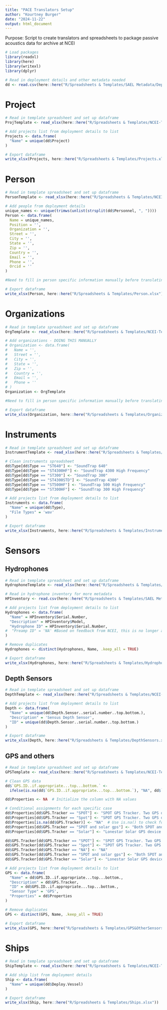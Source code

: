 ```yaml
---
title: "PACE Translators Setup"
author: "Kourtney Burger"
date: "2024-11-22"
output: html_document
---
```

Purpose: Script to create translators and spreadsheets to package passive acoustics data for archive at NCEI
```r
# Load packages
library(readxl)
library(here)
library(writexl)
library(dplyr)

# Read in deployment details and other metadata needed
dd <- read.csv(here::here("R/Spreadsheets & Templates/SAEL Metadata/Deployment Details - NEW DEPLOYMENT TO SAVE- TEMPLATE TEST.csv"))
```


# Project
```r
# Read in template spreadsheet and set up dataframe
ProjTemplate <- read_xlsx(here::here("R/Spreadsheets & Templates/NCEI-Templates/Project-KB-Template.xlsx"))

# Add projects list from deployment details to list
Projects <- data.frame(
  "Name" = unique(dd$Project)
)

# Export dataframe
write_xlsx(Projects, here::here("R/Spreadsheets & Templates/Projects.xlsx"))
```

# Person
```r
# Read in template spreadsheet and set up dataframe
PersonTemplate <- read_xlsx(here::here("R/Spreadsheets & Templates/NCEI-Templates/Person-KB-Template.xlsx"))

# Add people from deployment details
unique_names <- unique(trimws(unlist(strsplit(dd$Personnel, ", "))))
Person <- data.frame(
  Name = unique_names,
  Position = '', 
  Organization = '',
  Street = '',
  City = '',
  State = '',
  Zip = '',
  Country = '',
  Email = '',
  Phone = '',
  Orcid = ''
)

#Need to fill in person specific information manually before translating this metadata to PACE

# Export dataframe
write_xlsx(Person, here::here("R/Spreadsheets & Templates/Person.xlsx"))
```

# Organizations
```r
# Read in template spreadsheet and set up dataframe
OrgTemplate <- read_xlsx(here::here("R/Spreadsheets & Templates/NCEI-Templates/Organization-KB-Template.xlsx"))

# Add organizations - DOING THIS MANUALLY
# Organization <- data.frame(
#   Name = '',
#   Street = '',
#   City = '',
#   State = '',
#   Zip = '',
#   Country = '',
#   Email = '',
#   Phone = ''
# )
Organization <- OrgTemplate

#Need to fill in person specific information manually before translating this metadata to PACE

# Export dataframe
write_xlsx(Organization, here::here("R/Spreadsheets & Templates/Organization.xlsx"))
```

# Instruments
```r
# Read in template spreadsheet and set up dataframe
InstrumentTemplate <- read_xlsx(here::here("R/Spreadsheets & Templates/NCEI-Templates/Instrument-KB-Template.xlsx"))

# Clean instruments spreadsheet
dd$Type[dd$Type == "ST640"] <- "SoundTrap 640"
dd$Type[dd$Type == "ST4300HF"] <- "SoundTrap 4300 High Frequency"
dd$Type[dd$Type == "ST300"] <- "SoundTrap 300"
dd$Type[dd$Type == "ST4300STD"] <- "SoundTrap 4300"
dd$Type[dd$Type == "ST500HF"] <- "SoundTrap 500 High Frequency"
dd$Type[dd$Type == "ST300HF"] <- "SoundTrap 300 High Frequency"

# Add projects list from deployment details to list
Instruments <- data.frame(
  "Name" = unique(dd$Type),
  "File Types" = 'wav'
)

# Export dataframe
write_xlsx(Instruments, here::here("R/Spreadsheets & Templates/Instruments.xlsx"))
```

# Sensors
## Hydrophones
```r
# Read in template spreadsheet and set up dataframe
HydrophoneTemplate <- read_xlsx(here::here("R/Spreadsheets & Templates/NCEI-Templates/Hydrophone-Sensor-KB-Template.xlsx"))

# Read in hydrophone inventory for more metadata
HPInventory <- read.csv(here::here("R/Spreadsheets & Templates/SAEL Metadata/Inventory - Hydrophones.csv"))

# Add projects list from deployment details to list
Hydrophones <- data.frame(
  "Name" = HPInventory$Serial.Number,
  "Description" = HPInventory$Model,
  "Hydrophone ID" = HPInventory$Serial.Number,
#  "Preamp ID" = 'NA' #Based on feedback from NCEI, this is no longer a required field and not applicable to our sensors. If using HTI hydrophones, the preamp is built into the system and it is taken into account when calculating the sensitivity
)

# Remove duplicates
Hydrophones <- distinct(Hydrophones, Name, .keep_all = TRUE)

# Export dataframe
write_xlsx(Hydrophones, here::here("R/Spreadsheets & Templates/Hydrophones.xlsx"))
```

## Depth Sensors
```r
# Read in template spreadsheet and set up dataframe
DepthTemplate <- read_xlsx(here::here("R/Spreadsheets & Templates/NCEI-Templates/Depth-Sensor-KB-Template.xlsx"))

# Add projects list from deployment details to list
Depth <- data.frame(
  "Name" = unique(dd$Depth.Sensor..serial.number..top.bottom.),
  "Description" = 'Sensus Depth Sensor',
  "ID" = unique(dd$Depth.Sensor..serial.number..top.bottom.)
)

# Export dataframe
write_xlsx(Depth, here::here("R/Spreadsheets & Templates/DepthSensors.xlsx"))
```

## GPS and others
```r
# Read in template spreadsheet and set up dataframe
GPSTemplate <- read_xlsx(here::here("R/Spreadsheets & Templates/NCEI-Templates/GPS-other-Sensor-KB-Template.xlsx"))

# Clean GPS data
dd$`GPS.ID..if.appropriate...top...bottom.` <- 
  ifelse(is.na(dd$`GPS.ID..if.appropriate...top...bottom.`), "NA", dd$`GPS.ID..if.appropriate...top...bottom.`)

dd$Properties <- NA  # Initialize the column with NA values

# Conditional assignments for each specific case
dd$Properties[dd$GPS.Tracker == "SPOT"] <- "SPOT GPS Tracker. Two GPS devices were used in case one failed. The GPS data from both devices has been cleaned and combined into one trackline."
dd$Properties[dd$GPS.Tracker == "Spot"] <- "SPOT GPS Tracker. Two GPS devices were used in case one failed. The GPS data from both devices has been cleaned and combined into one trackline."
dd$Properties[is.na(dd$GPS.Tracker)] <- "NA"  # Use is.na() to check for missing values
dd$Properties[dd$GPS.Tracker == "SPOT and solar gps"] <- "Both SPOT and Lonestar Solar GPS were attached to this deployment. GPS data from all devices were cleaned and combined into one trackline."
dd$Properties[dd$GPS.Tracker == "Solar"] <- "Lonestar Solar GPS device."

dd$GPS.Tracker[dd$GPS.Tracker == "SPOT"] <- "SPOT GPS Tracker. Two GPS devices were used in case one failed. The GPS data from both devices has been cleaned and combined into one trackline."
dd$GPS.Tracker[dd$GPS.Tracker == "Spot"] <- "SPOT GPS Tracker. Two GPS devices were used in case one failed. The GPS data from both devices has been cleaned and combined into one trackline."
dd$GPS.Tracker[dd$GPS.Tracker == "NA"] <- "NA"
dd$GPS.Tracker[dd$GPS.Tracker == "SPOT and solar gps"] <- "Both SPOT and Lonestar Solar GPS were attached to this deployment. GPS data from all devices were cleaned and combined into one trackline."
dd$GPS.Tracker[dd$GPS.Tracker == "Solar"] <- "Lonestar Solar GPS device."

# Add projects list from deployment details to list
GPS <- data.frame(
  "Name" = dd$GPS.ID..if.appropriate...top...bottom.,
  "Description" = dd$GPS.Tracker,
  "ID" = dd$GPS.ID..if.appropriate...top...bottom.,
  "Sensor Type" = 'GPS',
  "Properties" = dd$Properties
)

# Remove duplicates
GPS <- distinct(GPS, Name, .keep_all = TRUE)

# Export dataframe
write_xlsx(GPS, here::here("R/Spreadsheets & Templates/GPS&OtherSensors.xlsx"))
```


# Ships
```r
# Read in template spreadsheet and set up dataframe
ShipTemplate <- read_xlsx(here::here("R/Spreadsheets & Templates/NCEI-Templates/Ship-KB-Template.xlsx"))

# Add ship list from deployment details
Ship <- data.frame(
  "Name" = unique(dd$Deploy.Vessel)
)

# Export dataframe
write_xlsx(Ship, here::here("R/Spreadsheets & Templates/Ships.xlsx"))
```
